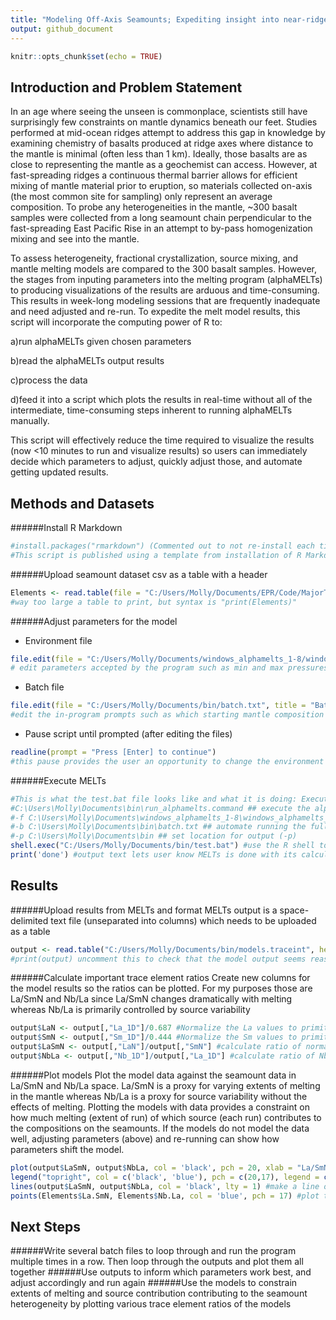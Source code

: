 ---
title: "Modeling Off-Axis Seamounts; Expediting insight into near-ridge mantle heterogeneity"
output: github_document
---

```{r setup, include=FALSE}
knitr::opts_chunk$set(echo = TRUE)
```

## Introduction and Problem Statement

  In an age where seeing the unseen is commonplace, scientists still have surprisingly few constraints on mantle dynamics beneath our feet. Studies performed at mid-ocean ridges attempt to address this gap in knowledge by examining chemistry of basalts produced at ridge axes where distance to the mantle is minimal (often less than 1 km). Ideally, those basalts are as close to representing the mantle as a geochemist can access. However, at fast-spreading ridges a continuous thermal barrier allows for efficient mixing of mantle material prior to eruption, so materials collected on-axis (the most common site for sampling) only represent an average composition. To probe any heterogeneities in the mantle, ~300 basalt samples were collected from a long seamount chain perpendicular to the fast-spreading East Pacific Rise in an attempt to by-pass homogenization mixing and see into the mantle.

  To assess heterogeneity, fractional crystallization, source mixing, and mantle melting models are compared to the 300 basalt samples. However, the stages from inputing parameters into the melting program (alphaMELTs) to producing visualizations of the results are arduous and time-consuming. This results in week-long modeling sessions that are frequently inadequate and need adjusted and re-run. To expedite the melt model results, this script will incorporate the computing power of R to:

a)run alphaMELTs given chosen parameters

b)read the alphaMELTs output results

c)process the data

d)feed it into a script which plots the results in real-time without all of the intermediate, time-consuming steps inherent to running alphaMELTs manually.

This script will effectively reduce the time required to visualize the results (now <10 minutes to run and visualize results) so users can immediately decide which parameters to adjust, quickly adjust those, and automate getting updated results.

## Methods and Datasets
######Install R Markdown
```{r markdown}
#install.packages("rmarkdown") (Commented out to not re-install each time)
#This script is published using a template from installation of R Markdown : https://rmarkdown.rstudio.com/index.html
```

######Upload seamount dataset csv as a table with a header
```{r upload datasets}
Elements <- read.table(file = "C:/Users/Molly/Documents/EPR/Code/MajorTrace.csv", sep = ',', header = T)
#way too large a table to print, but syntax is "print(Elements)"
```

######Adjust parameters for the model

- Environment file
```{r environment}
file.edit(file = "C:/Users/Molly/Documents/windows_alphamelts_1-8/windows_alphamelts_1-8/isentropic_melt_env.txt", title = "Environment")
# edit parameters accepted by the program such as min and max pressures and temperatures, increments of melting, type of melting which for this environment is isentropic (decompression melting). Ensure output is un-commented
```
- Batch file
```{r batch}
file.edit(file = "C:/Users/Molly/Documents/bin/batch.txt", title = "Batch File")
#edit the in-program prompts such as which starting mantle composition to use, specific temperatures for different stages of melt calculations, change water content, starting pressure and temperature, and name the output files
```
- Pause script until prompted (after editing the files)
```{r pause}
readline(prompt = "Press [Enter] to continue")
#this pause provides the user an opportunity to change the environment and batch controls before executing the program. Must press enter to continue and the program will say that 
```
######Execute MELTs
```{r execute}
#This is what the test.bat file looks like and what it is doing: Execute and apply flags 
#C:\Users\Molly\Documents\bin\run_alphamelts.command ## execute the alphaMELTs program ##
#-f C:\Users\Molly\Documents\windows_alphamelts_1-8\windows_alphamelts_1-8\isentropic_melt_env.txt  ## environment file ##
#-b C:\Users\Molly\Documents\bin\batch.txt ## automate running the full program using batch.txt ##
#-p C:\Users\Molly\Documents\bin ## set location for output (-p)
shell.exec("C:/Users/Molly/Documents/bin/test.bat") #use the R shell to execute external program through R
print('done') #output text lets user know MELTs is done with its calculations and has successfully output files
```


## Results
######Upload results from MELTs and format
MELTs output is a space-delimited text file (unseparated into columns) which needs to be uploaded as a table
```{r upload model results}
output <- read.table("C:/Users/Molly/Documents/bin/models.traceint", header = TRUE, skip = 7) #skip 7 pre-header lines, keep actual header (row 8)
#print(output) uncomment this to check that the model output seems reasonable
```

######Calculate important trace element ratios
Create new columns for the model results so the ratios can be plotted. For my purposes those are La/SmN and Nb/La since La/SmN changes dramatically with melting whereas Nb/La is primarily controlled by source variability
```{r calculate}
output$LaN <- output[,"La_1D"]/0.687 #Normalize the La values to primitive mantle and put in new column
output$SmN <- output[,"Sm_1D"]/0.444 #Normalize the Sm values to primitive mantle and put in new column
output$LaSmN <- output[,"LaN"]/output[,"SmN"] #calculate ratio of normalized values for normalized ratio and put in new column
output$NbLa <- output[,"Nb_1D"]/output[,"La_1D"] #calculate ratio of Nb and La and make new column for it
```

######Plot models
Plot the model data against the seamount data in La/SmN and Nb/La space. La/SmN is a proxy for varying extents of melting in the mantle whereas Nb/La is a proxy for source variability without the effects of melting. Plotting the models with data provides a constraint on how much melting (extent of run) of which source (each run) contributes to the compositions on the seamounts. If the models do not model the data well, adjusting parameters (above) and re-running can show how parameters shift the model.
```{r plot}
plot(output$LaSmN, output$NbLa, col = 'black', pch = 20, xlab = "La/SmN", ylab = "Nb/La", xlim = c(0.5,4), ylim = c(0,2)) #create a plot of the model points, set axis limits and labels
legend("topright", col = c('black', 'blue'), pch = c(20,17), legend = c('Increments of Melting', 'Seamount Data')) #add a legend to the plot
lines(output$LaSmN, output$NbLa, col = 'black', lty = 1) #make a line out of the melting data to show continuity
points(Elements$La.SmN, Elements$Nb.La, col = 'blue', pch = 17) #plot the seamount data points for comparison

```
## Next Steps
######Write several batch files to loop through and run the program multiple times in a row. Then loop through the outputs and plot them all together
######Use outputs to inform which parameters work best, and adjust accordingly and run again
######Use the models to constrain extents of melting and source contribution contributing to the seamount heterogeneity by plotting various trace element ratios of the models 
